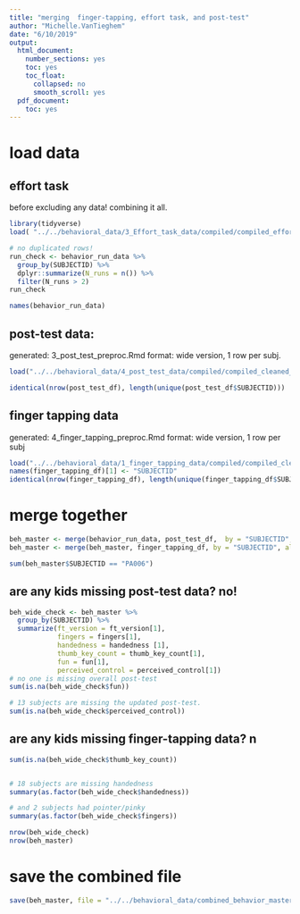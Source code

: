 ```yaml
---
title: "merging  finger-tapping, effort task, and post-test"
author: "Michelle.VanTieghem"
date: "6/10/2019"
output:
  html_document:
    number_sections: yes
    toc: yes
    toc_float:
      collapsed: no
      smooth_scroll: yes
  pdf_document:
    toc: yes
---
```


# load data
## effort task
before excluding any data! combining it all.
```r
library(tidyverse)
load( "../../behavioral_data/3_Effort_task_data/compiled/compiled_effort_scan_version_all_runs.Rdata")

# no duplicated rows! 
run_check <- behavior_run_data %>%
  group_by(SUBJECTID) %>%
  dplyr::summarize(N_runs = n()) %>%
  filter(N_runs > 2)
run_check

names(behavior_run_data)
```

## post-test data: 
generated: 3_post_test_preproc.Rmd
format: wide version, 1 row per subj.
```r
load("../../behavioral_data/4_post_test_data/compiled/compiled_cleaned_post_test_data.Rdata")

identical(nrow(post_test_df), length(unique(post_test_df$SUBJECTID)))
```

## finger tapping data 
generated: 4_finger_tapping_preproc.Rmd
format: wide version, 1 row per subj
```r
load("../../behavioral_data/1_finger_tapping_data/compiled/compiled_cleaned_finger_tapping_data.Rdata")
names(finger_tapping_df)[1] <- "SUBJECTID"
identical(nrow(finger_tapping_df), length(unique(finger_tapping_df$SUBJECTID)))

```

# merge together
```r
beh_master <- merge(behavior_run_data, post_test_df,  by = "SUBJECTID", all = T)
beh_master <- merge(beh_master, finger_tapping_df, by = "SUBJECTID", all = T)

sum(beh_master$SUBJECTID == "PA006")
```

## are any kids missing post-test data? no! 
```r
beh_wide_check <- beh_master %>%
  group_by(SUBJECTID) %>%
  summarize(ft_version = ft_version[1], 
            fingers = fingers[1],
            handedness = handedness [1], 
            thumb_key_count = thumb_key_count[1], 
            fun = fun[1], 
            perceived_control = perceived_control[1])
# no one is missing overall post-test
sum(is.na(beh_wide_check$fun))

# 13 subjects are missing the updated post-test.
sum(is.na(beh_wide_check$perceived_control))
```

## are any kids missing finger-tapping data? n

```r
sum(is.na(beh_wide_check$thumb_key_count))


# 18 subjects are missing handedness
summary(as.factor(beh_wide_check$handedness))

# and 2 subjects had pointer/pinky
summary(as.factor(beh_wide_check$fingers))

nrow(beh_wide_check)
nrow(beh_master)
```


# save the combined file
```r
save(beh_master, file = "../../behavioral_data/combined_behavior_master/combined_effort_ft_pt_behavior_by_run_all_data.Rata")

```